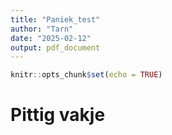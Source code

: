 ```yaml
---
title: "Paniek_test"
author: "Tarn"
date: "2025-02-12"
output: pdf_document
---
```


```r
knitr::opts_chunk$set(echo = TRUE)
```

# Pittig vakje
